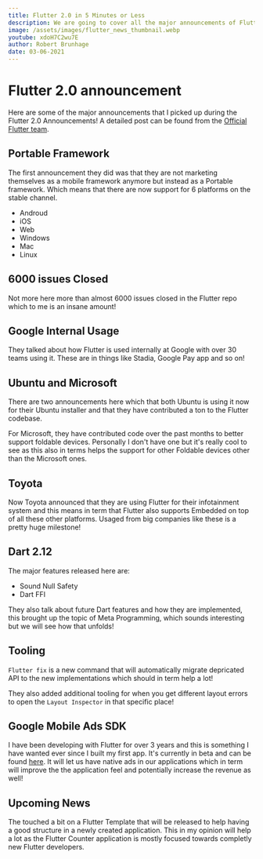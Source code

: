 ```yaml
---
title: Flutter 2.0 in 5 Minutes or Less
description: We are going to cover all the major announcements of Flutter 2.0. This will be a quick read, I promise!
image: /assets/images/flutter_news_thumbnail.webp
youtube: xdoH7C2wu7E
author: Robert Brunhage
date: 03-06-2021
---
```


# Flutter 2.0 announcement

Here are some of the major announcements that I picked up during the Flutter 2.0 Announcements! A detailed post can be found from the <a href="https://medium.com/flutter/whats-new-in-flutter-2-0-fe8e95ecc65" target="_blank" rel="noopener">Official Flutter team</a>.

## Portable Framework

The first announcement they did was that they are not marketing themselves as a mobile framework anymore but instead as a Portable framework. Which means that there are now support for 6 platforms on the stable channel.

* Androud
* iOS
* Web
* Windows
* Mac
* Linux

## 6000 issues Closed

Not more here more than almost 6000 issues closed in the Flutter repo which to me is an insane amount!

## Google Internal Usage

They talked about how Flutter is used internally at Google with over 30 teams using it. These are in things like Stadia, Google Pay app and so on!

## Ubuntu and Microsoft

There are two announcements here which that both Ubuntu is using it now for their Ubuntu installer and that they have contributed a ton to the Flutter codebase.

For Microsoft, they have contributed code over the past months to better support foldable devices. Personally I don't have one but it's really cool to see as this also in terms helps the support for other Foldable devices other than the Microsoft ones.

## Toyota

Now Toyota announced that they are using Flutter for their infotainment system and this means in term that Flutter also supports Embedded on top of all these other platforms. Usaged from big companies like these is a pretty huge milestone!

## Dart 2.12

The major features released here are:

* Sound Null Safety
* Dart FFI

They also talk about future Dart features and how they are implemented, this brought up the topic of Meta Programming, which sounds interesting but we will see how that unfolds!

## Tooling

`Flutter fix` is a new command that will automatically migrate depricated API to the new implementations which should in term help a lot!

They also added additional tooling for when you get different layout errors to open the `Layout Inspector` in that specific place!


## Google Mobile Ads SDK

I have been developing with Flutter for over 3 years and this is something I have wanted ever since I built my first app. It's currently in beta and can be found <a href="https://pub.dev/packages/google_mobile_ads" target="_blank" rel="noopener">here</a>. It will let us have native ads in our applications which in term will improve the the application feel and potentially increase the revenue as well!

## Upcoming News

The touched a bit on a Flutter Template that will be released to help having a good structure in a newly created application. This in my opinion will help a lot as the Flutter Counter application is mostly focused towards completly new Flutter developers.